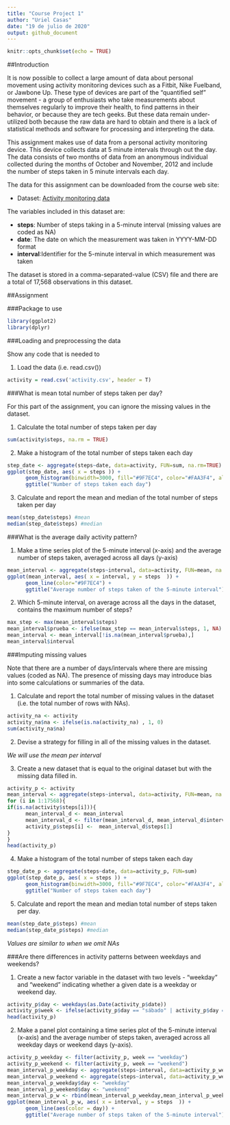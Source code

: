 ```yaml
---
title: "Course Project 1"
author: "Uriel Casas"
date: "19 de julio de 2020"
output: github_document
---
```


```r
knitr::opts_chunk$set(echo = TRUE)
```

##Introduction

It is now possible to collect a large amount of data about personal movement using activity monitoring devices such as a Fitbit, Nike Fuelband, or Jawbone Up. These type of devices are part of the "quantified self" movement - a group of enthusiasts who take measurements about themselves regularly to improve their health, to find patterns in their behavior, or because they are tech geeks. But these data remain under-utilized both because the raw data are hard to obtain and there is a lack of statistical methods and software for processing and interpreting the data.

This assignment makes use of data from a personal activity monitoring device. This device collects data at 5 minute intervals through out the day. The data consists of two months of data from an anonymous individual collected during the months of October and November, 2012 and include the number of steps taken in 5 minute intervals each day.

The data for this assignment can be downloaded from the course web site:

* Dataset: [Activity monitoring data](https://d396qusza40orc.cloudfront.net/repdata%2Fdata%2Factivity.zip)

The variables included in this dataset are:

* **steps**: Number of steps taking in a 5-minute interval (missing values are coded as NA)
* **date**: The date on which the measurement was taken in YYYY-MM-DD format
* **interval**:Identifier for the 5-minute interval in which measurement was taken

The dataset is stored in a comma-separated-value (CSV) file and there are a total of 17,568 observations in this dataset.

##Assignment

###Package to use

```r
library(ggplot2)
library(dplyr)
```

###Loading and preprocessing the data

Show any code that is needed to

1. Load the data (i.e. read.csv())

```r
activity = read.csv('activity.csv', header = T)
```

###What is mean total number of steps taken per day?

For this part of the assignment, you can ignore the missing values in the dataset.

1. Calculate the total number of steps taken per day

```r
sum(activity$steps, na.rm = TRUE)
```

2. Make a histogram of the total number of steps taken each day

```r
step_date <- aggregate(steps~date, data=activity, FUN=sum, na.rm=TRUE)
ggplot(step_date, aes( x = steps )) + 
      geom_histogram(binwidth=3000, fill="#9F7EC4", color="#FAA3F4", alpha=0.7) + 
      ggtitle("Number of steps taken each day")
```

3. Calculate and report the mean and median of the total number of steps taken per day

```r
mean(step_date$steps) #mean
median(step_date$steps) #median
```

###What is the average daily activity pattern?

1. Make a time series plot of the 5-minute interval (x-axis) and the average number of steps taken, averaged across all days (y-axis)

```r
mean_interval <- aggregate(steps~interval, data=activity, FUN=mean, na.rm=TRUE)
ggplot(mean_interval, aes( x = interval, y = steps  )) +
      geom_line(color="#9F7EC4") +
      ggtitle("Average number of steps taken of the 5-minute interval")
```

2. Which 5-minute interval, on average across all the days in the dataset, contains the maximum number of steps?
```r
max_step <- max(mean_interval$steps)
mean_interval$prueba <- ifelse(max_step == mean_interval$steps, 1, NA)
mean_interval <- mean_interval[!is.na(mean_interval$prueba),]
mean_interval$interval 
```

###Imputing missing values

Note that there are a number of days/intervals where there are missing values (coded as NA). The presence of missing days may introduce bias into some calculations or summaries of the data.

1. Calculate and report the total number of missing values in the dataset (i.e. the total number of rows with NAs).
```r
activity_na <- activity
activity_na$na <- ifelse(is.na(activity_na) , 1, 0)
sum(activity_na$na)
```

2. Devise a strategy for filling in all of the missing values in the dataset.

*We will use the mean per interval*

3. Create a new dataset that is equal to the original dataset but with the missing data filled in.
```r
activity_p <- activity
mean_interval <- aggregate(steps~interval, data=activity, FUN=mean, na.rm=TRUE)
for (i in 1:17568){
if(is.na(activity$steps[i])){
      mean_interval_d <- mean_interval
      mean_interval_d <- filter(mean_interval_d, mean_interval_d$interval == activity$interval[i])
      activity_p$steps[i] <-  mean_interval_d$steps[1]
}
}
head(activity_p)
```
4. Make a histogram of the total number of steps taken each day
```r
step_date_p <- aggregate(steps~date, data=activity_p, FUN=sum)
ggplot(step_date_p, aes( x = steps )) + 
      geom_histogram(binwidth=3000, fill="#9F7EC4", color="#FAA3F4", alpha=0.7) + 
      ggtitle("Number of steps taken each day")
```

5.  Calculate and report the mean and median total number of steps taken per day.
```r
mean(step_date_p$steps) #mean
median(step_date_p$steps) #median
```
*Values are similar to when we omit NAs*

###Are there differences in activity patterns between weekdays and weekends?


1. Create a new factor variable in the dataset with two levels - "weekday" and "weekend" indicating whether a given date is a weekday or weekend day.
```r
activity_p$day <- weekdays(as.Date(activity_p$date))
activity_p$week <- ifelse(activity_p$day == "sábado" | activity_p$day == "domingo","weekend","weekday")
head(activity_p)
```
2. Make a panel plot containing a time series plot of the 5-minute interval (x-axis) and the average number of steps taken, averaged across all weekday days or weekend days (y-axis). 
```r
activity_p_weekday <- filter(activity_p, week == "weekday")
activity_p_weekend <- filter(activity_p, week == "weekend")
mean_interval_p_weekday <- aggregate(steps~interval, data=activity_p_weekday, FUN=mean, na.rm=TRUE)
mean_interval_p_weekend <- aggregate(steps~interval, data=activity_p_weekend, FUN=mean, na.rm=TRUE)
mean_interval_p_weekday$day <- "weekday"
mean_interval_p_weekend$day <- "weekend"
mean_interval_p_w <- rbind(mean_interval_p_weekday,mean_interval_p_weekend)
ggplot(mean_interval_p_w, aes( x = interval, y = steps  )) +
      geom_line(aes(color = day)) +
      ggtitle("Average number of steps taken of the 5-minute interval") + facet_grid(. ~ day)
```
